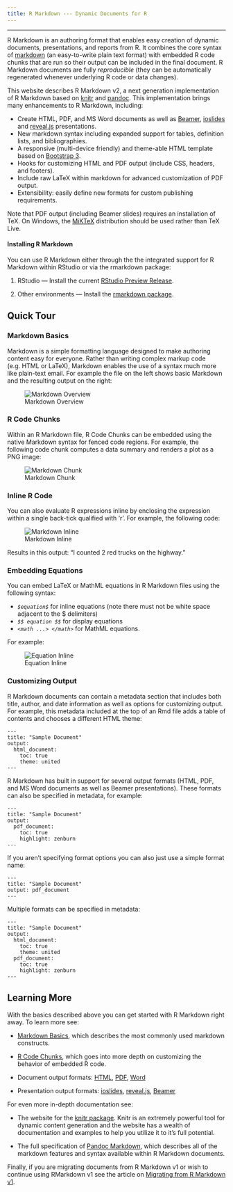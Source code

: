 ```yaml
---
title: R Markdown --- Dynamic Documents for R
---
```


***

R Markdown is an authoring format that enables easy creation of dynamic documents, presentations, and reports from R. It combines the core syntax of [markdown](http://daringfireball.net/projects/markdown/basics) (an easy-to-write plain text format) with embedded R code chunks that are run so their output can be included in the final document. R Markdown documents are fully *reproducible* (they can be automatically regenerated whenever underlying R code or data changes).

This website describes R Markdown v2, a next generation implementation of R Markdown based on  [knitr](http://yihui.name/knitr/) and [pandoc](http://johnmacfarlane.net/pandoc/). This implementation brings many enhancements to R Markdown, including:

* Create HTML, PDF, and MS Word documents as well as [Beamer](https://bitbucket.org/rivanvx/beamer/wiki/Home), [ioslides](https://code.google.com/p/io-2012-slides/) and [reveal.js](http://lab.hakim.se/reveal-js/#/) presentations.
* New markdown syntax including expanded support for tables, definition lists, and bibliographies.
* A responsive (multi-device friendly) and theme-able HTML template based on [Bootstrap 3](http://getbootstrap.com).
* Hooks for customizing HTML and PDF output (include CSS, headers, and footers).
* Include raw LaTeX within markdown for advanced customization of PDF output.
* Extensibility: easily define new formats for custom publishing requirements.

Note that PDF output (including Beamer slides) requires an installation of TeX. On Windows, the [MiKTeX](http://miktex.org/) distribution should be used rather than TeX Live.

#### Installing R Markdown

You can use R Markdown either through the the integrated support for R Markdown within RStudio or via the rmarkdown package:

1. RStudio --- Install the current [RStudio Preview Release](http://www.rstudio.com/ide/download/preview).

2. Other environments --- Install the [rmarkdown package](https://github.com/rstudio/rmarkdown).

## Quick Tour

### Markdown Basics

Markdown is a simple formatting language designed to make authoring content easy for everyone. Rather than writing complex markup code (e.g. HTML or LaTeX), Markdown enables the use of a syntax much more like plain-text email. For example the file on the left shows basic Markdown and the resulting output on the right:

![Markdown Overview](images/markdownOverview.png)

### R Code Chunks

Within an R Markdown file, R Code Chunks can be embedded using the native Markdown syntax for fenced code regions. For example, the following code chunk computes a data summary and renders a plot as a PNG image:

![Markdown Chunk](images/markdownChunk.png)


### Inline R Code

You can also evaluate R expressions inline by enclosing the expression within a single back-tick qualified with 'r'. For example, the following code:

![Markdown Inline](images/markdownInline.png)

Results in this output: "I counted 2 red trucks on the highway."

### Embedding Equations

You can embed LaTeX or MathML equations in R Markdown files using the following syntax:

* *`$equation$`* for inline equations (note there must not be white space adjacent to the $ delimiters)
* *`$$ equation $$`* for display equations
* *`<math ...> </math>`* for MathML equations.

For example:

![Equation Inline](images/equations_inline.png)

### Customizing Output

R Markdown documents can contain a metadata section that includes both title, author, and date information as well as options for customizing output. For example, this metadata included at the top of an Rmd file adds a table of contents and chooses a different HTML theme:

```
---
title: "Sample Document"
output:
  html_document:
    toc: true
    theme: united
---
```

R Markdown has built in support for several output formats (HTML, PDF, and MS Word documents as well as Beamer presentations). These formats can also be specified in metadata, for example:

```
---
title: "Sample Document"
output:
  pdf_document:
    toc: true
    highlight: zenburn
---
```

If you aren't specifying format options you can also just use a simple format name:

```
---
title: "Sample Document"
output: pdf_document
---
```

Multiple formats can be specified in metadata:

```
---
title: "Sample Document"
output:
  html_document:
    toc: true
    theme: united
  pdf_document:
    toc: true
    highlight: zenburn
---
```

## Learning More

With the basics described above you can get started with R Markdown right away. To learn more see:

* [Markdown Basics](authoring_basics.html), which describes the most commonly used markdown constructs.

* [R Code Chunks](authoring_rcodechunks.html), which goes into more depth on customizing the behavior of embedded R code.

* Document output formats: [HTML](html_document_format.html), [PDF](pdf_document_format.html), [Word](word_document_format.html)

* Presentation output formats: [ioslides](ioslides_presentation_format.html), [reveal.js](revealjs_presentation_format.html), [Beamer](beamer_presentation_format.html)


For even more in-depth documentation see:

* The website for the [knitr package](http://yihui.name/knitr/). Knitr is an extremely powerful tool for dynamic content generation and the website has a wealth of documentation and examples to help you utilize it to it's full potential.

* The full specification of [Pandoc Markdown](authoring_pandoc_markdown.html), which describes all of the markdown features and syntax available within R Markdown documents.

Finally, if you are migrating documents from R Markdown v1 or wish to continue using RMarkdown v1 see the article on [Migrating from R Markdown v1](authoring_migrating_from_v1.html).

